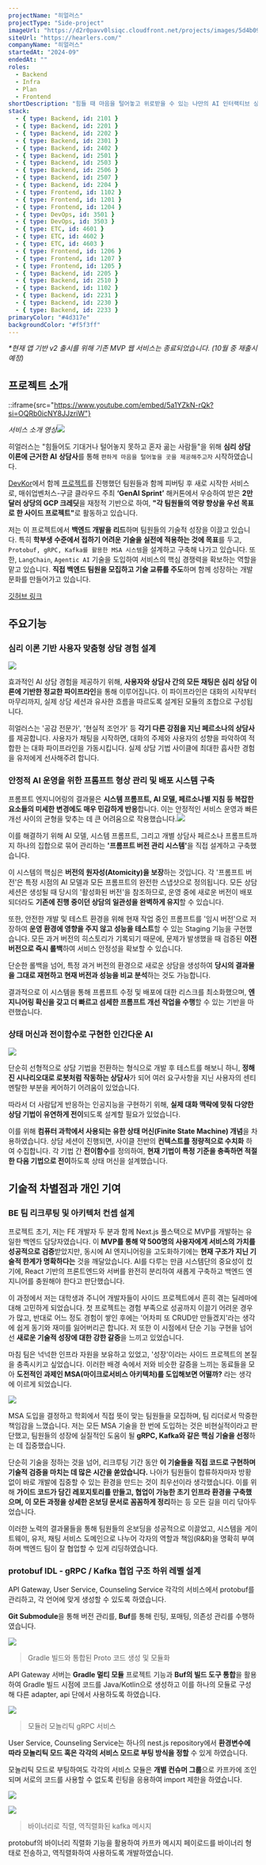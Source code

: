 ```yaml
---
projectName: "히얼러스"
projectType: "Side-project"
imageUrl: "https://d2r0pavv0lsiqc.cloudfront.net/projects/images/5d4b096e-7925-4628-84b0-982c6178c9ca.png"
siteUrl: "https://hearlers.com/"
companyName: "히얼러스"
startedAt: "2024-09"
endedAt: ""
roles:
  - Backend
  - Infra
  - Plan
  - Frontend
shortDescription: "힘들 때 마음을 털어놓고 위로받을 수 있는 나만의 AI 인터랙티브 상담 서비스"
stack:
  - { type: Backend, id: 2101 }
  - { type: Backend, id: 2201 }
  - { type: Backend, id: 2202 }
  - { type: Backend, id: 2301 }
  - { type: Backend, id: 2402 }
  - { type: Backend, id: 2501 }
  - { type: Backend, id: 2503 }
  - { type: Backend, id: 2506 }
  - { type: Backend, id: 2507 }
  - { type: Backend, id: 2204 }
  - { type: Frontend, id: 1102 }
  - { type: Frontend, id: 1201 }
  - { type: Frontend, id: 1204 }
  - { type: DevOps, id: 3501 }
  - { type: DevOps, id: 3503 }
  - { type: ETC, id: 4601 }
  - { type: ETC, id: 4602 }
  - { type: ETC, id: 4603 }
  - { type: Frontend, id: 1206 }
  - { type: Frontend, id: 1207 }
  - { type: Frontend, id: 1205 }
  - { type: Backend, id: 2205 }
  - { type: Backend, id: 2510 }
  - { type: Backend, id: 1102 }
  - { type: Backend, id: 2231 }
  - { type: Backend, id: 2230 }
  - { type: Backend, id: 2233 }
primaryColor: "#4d317e"
backgroundColor: "#f5f3ff"
---
```


*\*현재 앱 기반 v2 출시를 위해 기존 MVP 웹 서비스는 종료되었습니다. (10월 중 재출시 예정)*

## 프로젝트 소개

::iframe{src="https://www.youtube.com/embed/5a1YZkN-rQk?si=OQRb0icNY8JJzriW"}

*서비스 소개 영상*![](https://d2r0pavv0lsiqc.cloudfront.net/projects/images/a372e5d5-bdfb-4f34-99bf-db94eea75bef.webp)

히얼러스는 "힘들어도 기대거나 털어놓지 못하고 혼자 곪는 사람들"을 위해 **심리 상담 이론에 근거한 AI** **상담사**를 통해 `편하게 마음을 털어놓을 곳을 제공해주고자` 시작하였습니다.

[DevKor](https://astor-dev.com/projects/devkor/)에서 함께 [프로젝트](https://astor-dev.com/projects/%EB%B8%94%EA%BE%B8/)를 진행했던 팀원들과 함께 피버팅 후 새로 시작한 서비스로, 매쉬업벤처스-구글 클라우드 주최 **‘GenAI Sprint’** 해커톤에서 우승하여 받은 **2만 달러 상당의 GCP 크레딧**을 재정적 기반으로 하여, **"각 팀원들의 역량 향상을 우선 목표로 한 사이드 프로젝트"**&#xB85C; 활동하고 있습니다.

저는 이 프로젝트에서 **백엔드 개발을 리드**하며 팀원들의 기술적 성장을 이끌고 있습니다. 특히 **학부생 수준에서 접하기 어려운 기술을 실전에 적용하는 것에 목표**를 두고, `Protobuf, gRPC, Kafka를 활용한 MSA 시스템`을 설계하고 구축해 나가고 있습니다. 또한, `LangChain`, `Agentic AI` 기술을 도입하여 서비스의 핵심 경쟁력을 확보하는 역할을 맡고 있습니다. **직접 백엔드 팀원을 모집하고 기술 교류를 주도**하며 함께 성장하는 개발 문화를 만들어가고 있습니다.

[깃허브 링크](https://github.com/hearlersofficial)

## 주요기능

### 심리 이론 기반 사용자 맞춤형 상담 경험 설계

![](https://d2r0pavv0lsiqc.cloudfront.net/projects/images/5f96a154-e38c-4765-a751-dfdbb727f76e.webp)

효과적인 AI 상담 경험을 제공하기 위해, **사용자와 상담사 간의 모든 채팅은 심리 상담 이론에 기반한 정교한 파이프라인**을 통해 이루어집니다. 이 파이프라인은 대화의 시작부터 마무리까지, 실제 상담 세션과 유사한 흐름을 따르도록 설계된 모듈의 조합으로 구성됩니다.

히얼러스는 '공감 전문가', '현실적 조언가' 등 **각기 다른 강점을 지닌 페르소나의 상담사**를 제공합니다. 사용자가 채팅을 시작하면, 대화의 주제와 사용자의 성향을 파악하여 적합한 는 대화 파이프라인을 가동시킵니다. 실제 상담 기법 사이클에 최대한 흡사한 경험을 유저에게 선사해주려 합니다.

### 안정적 AI 운영을 위한 프롬프트 형상 관리 및 배포 시스템 구축

프롬프트 엔지니어링의 결과물은 **시스템 프롬프트, AI 모델, 페르소나별 지침 등 복잡한 요소들의 미세한 변경에도 매우 민감하게 반응**합니다. 이는 안정적인 서비스 운영과 빠른 개선 사이의 균형을 맞추는 데 큰 어려움으로 작용했습니다.![](https://d2r0pavv0lsiqc.cloudfront.net/projects/images/862eebd4-45fa-4990-8b25-9b758793b8a7.gif)

이를 해결하기 위해 AI 모델, 시스템 프롬프트, 그리고 개별 상담사 페르소나 프롬프트까지 하나의 집합으로 묶어 관리하는 **'프롬프트 버전 관리 시스템'**&#xC744; 직접 설계하고 구축했습니다.

이 시스템의 핵심은 **버전의 원자성(Atomicity)을 보장**하는 것입니다. 각 '프롬프트 버전'은 특정 시점의 AI 모델과 모든 프롬프트의 완전한 스냅샷으로 정의됩니다. 모든 상담 세션은 생성될 때 당시의 '활성화된 버전'을 참조하므로, 운영 중에 새로운 버전이 배포되더라도 **기존에 진행 중이던 상담의 일관성을 완벽하게 유지**할 수 있습니다.

또한, 안전한 개발 및 테스트 환경을 위해 현재 작업 중인 프롬프트를 '임시 버전'으로 저장하여 **운영 환경에 영향을 주지 않고 성능을 테스트**할 수 있는 Staging 기능을 구현했습니다. 모든 과거 버전의 히스토리가 기록되기 때문에, 문제가 발생했을 때 검증된 **이전 버전으로 즉시 롤백**하여 서비스 안정성을 확보할 수 있습니다.

단순한 롤백을 넘어, 특정 과거 버전의 환경으로 새로운 상담을 생성하여 **당시의 결과물을 그대로 재현하고 현재 버전과 성능을 비교 분석**하는 것도 가능합니다.

결과적으로 이 시스템을 통해 프롬프트 수정 및 배포에 대한 리스크를 최소화했으며, **엔지니어링 확신을 갖고 더 빠르고 섬세한 프롬프트 개선 작업을 수행**할 수 있는 기반을 마련했습니다.

### **상태 머신과 전이함수로 구현한 인간다운 AI**

![](https://d2r0pavv0lsiqc.cloudfront.net/projects/images/9f927381-d8aa-4181-86f2-ddd24065a1b8.gif)

단순히 선형적으로 상담 기법을 전환하는 형식으로 개발 후 테스트를 해보니 하니, **정해진 시나리오대로 로봇처럼 작동하는 상담사**가 되어 여러 요구사항을 지닌 사용자의 센티멘탈한 부분을 케어하기 어려움이 있었습니다.

따라서 더 사람답게 반응하는 인공지능을 구현하기 위해, **실제 대화 맥락에 맞춰 다양한 상담 기법이 유연하게 전이**되도록 설계할 필요가 있었습니다.

이를 위해 **컴퓨터 과학에서 사용되는 유한 상태 머신(Finite State Machine) 개념**을 차용하였습니다. 상담 세션이 진행되면, 사이클 전반의 **컨텍스트를 정량적으로 수치화** 하여 수집합니다. 각 기법 간 **전이함수**를 정의하여, **현재 기법이 특정 기준을 충족하면 적절한 다음 기법으로 전이**하도록 상태 머신을 설계했습니다.

## 기술적 차별점과 개인 기여

### BE 팀 리크루팅 및 아키텍처 컨셉 설계

프로젝트 초기, 저는 FE 개발자 두 분과 함께 Next.js 풀스택으로 MVP를 개발하는 유일한 백엔드 담당자였습니다. 이 **MVP를 통해 약 500명의 사용자에게 서비스의 가치를 성공적으로 검증**받았지만, 동시에 AI 엔지니어링을 고도화하기에는 **현재 구조가 지닌 기술적 한계가 명확하다는** 것을 깨달았습니다. AI를 다루는 만큼 시스템단의 중요성이 컸기에, React 기반의 프론트엔드와 서버를 완전히 분리하여 새롭게 구축하고 백엔드 엔지니어를 충원해야 한다고 판단했습니다.

이 과정에서 저는 대학생과 주니어 개발자들이 사이드 프로젝트에서 흔히 겪는 딜레마에 대해 고민하게 되었습니다. 첫 프로젝트는 경험 부족으로 성공까지 이끌기 어려운 경우가 많고, 반대로 어느 정도 경험이 쌓인 후에는 '어차피 또 CRUD만 만들겠지'라는 생각에 쉽게 동기와 재미를 잃어버리곤 합니다. 저 또한 이 시점에서 단순 기능 구현을 넘어선 **새로운 기술적 성장에 대한 강한 갈증**을 느끼고 있었습니다.

마침 팀은 넉넉한 인프라 자원을 보유하고 있었고, '성장'이라는 사이드 프로젝트의 본질을 충족시키고 싶었습니다. 이러한 배경 속에서 저와 비슷한 갈증을 느끼는 동료들을 모아 **도전적인 과제인 MSA(마이크로서비스 아키텍처)를 도입해보면 어떨까?** 라는 생각에 이르게 되었습니다.

![](https://d2r0pavv0lsiqc.cloudfront.net/projects/images/8ac1e3f3-68a1-4497-aeea-8e5cefe6f742.gif)

MSA 도입을 결정하고 학회에서 직접 뜻이 맞는 팀원들을 모집하며, 팀 리더로서 막중한 책임감을 느꼈습니다. 저는 모든 MSA 기술을 한 번에 도입하는 것은 비현실적이라고 판단했고, 팀원들의 성장에 실질적인 도움이 될 **gRPC, Kafka와 같은 핵심 기술을 선정**하는 데 집중했습니다.

단순히 기술을 정하는 것을 넘어, 리크루팅 기간 동안 **이 기술들을 직접 코드로 구현하며 기술적 검증을 마치는 데 많은 시간을 쏟았습니다.** 나아가 팀원들이 합류하자마자 방황 없이 바로 개발에 집중할 수 있는 환경을 만드는 것이 최우선이라 생각했습니다. 이를 위해 **가이드 코드가 담긴 레포지토리를 만들고, 협업이 가능한 초기 인프라 환경을 구축했으며, 이 모든 과정을 상세한 온보딩 문서로 꼼꼼하게 정리**하는 등 모든 길을 미리 닦아두었습니다.

이러한 노력의 결과물들을 통해 팀원들의 온보딩을 성공적으로 이끌었고, 시스템을 게이트웨이, 유저, 채팅 서비스 도메인으로 나누어 각자의 역할과 책임(R\&R)을 명확히 부여하며 백엔드 팀이 잘 협업할 수 있게 리딩하였습니다.

### protobuf IDL - gRPC / Kafka 협업 구조 하위 레벨 설계

API Gateway, User Service, Counseling Service 각각의 서비스에서 protobuf를 관리하고, 각 언어에 맞게 생성할 수 있도록 하였습니다.

**Git Submodule**을 통해 버전 관리를, **Buf**를 통해 린팅, 포매팅, 의존성 관리를 수행하였습니다.

![](https://d2r0pavv0lsiqc.cloudfront.net/projects/images/6d009e62-9497-4435-bb09-4b8f535ba017.webp)

> Gradle 빌드와 통합된 Proto 코드 생성 및 모듈화

API Gateway 서버는 **Gradle 멀티 모듈** 프로젝트 기능과 **Buf의 빌드 도구 통합**을 활용하여 Gradle 빌드 시점에 코드를 Java/Kotlin으로 생성하고 이를 하나의 모듈로 구성해 다른 adapter, api 단에서 사용하도록 하였습니다.

![](https://d2r0pavv0lsiqc.cloudfront.net/projects/images/c4fcba55-22b8-4b58-8ad9-b497688afb95.webp)

> 모듈러 모놀리틱 gRPC 서비스

User Service, Counseling Service는 하나의 nest.js repository에서 **환경변수에 따라 모놀리틱 모드 혹은 각각의 서비스 모드로 부팅 방식을 정할** 수 있게 하였습니다.

모놀리틱 모드로 부팅하여도 각각의 서비스 모듈은 **개별 컨슈머 그룹**으로 카프카에 조인되며 서로의 코드를 사용할 수 없도록 린팅을 응용하여 import 제한을 하였습니다.

![](https://d2r0pavv0lsiqc.cloudfront.net/projects/images/e2a2d0bf-c746-4632-a5f5-b4a5541bbee7.webp)

![](https://d2r0pavv0lsiqc.cloudfront.net/projects/images/49214c9c-2617-4d40-9f6b-6824594c0ca7.webp)

> 바이너리로 직렬, 역직렬화된 kafka 메시지

protobuf의 바이너리 직렬화 기능을 활용하여 카프카 메시지 페이로드를 바이너리 형태로 전송하고, 역직렬화하여 사용하도록 개발하였습니다.